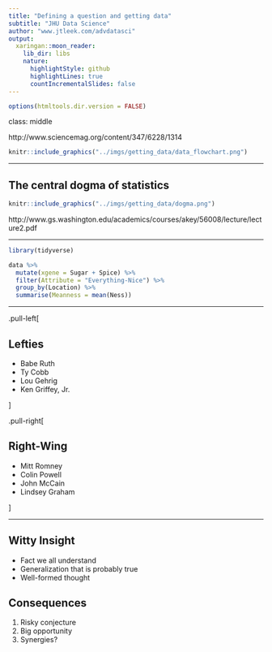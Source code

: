 ```yaml
---
title: "Defining a question and getting data"
subtitle: "JHU Data Science"
author: "www.jtleek.com/advdatasci"
output:
  xaringan::moon_reader:
    lib_dir: libs
    nature:
      highlightStyle: github
      highlightLines: true
      countIncrementalSlides: false
---
```


```r
options(htmltools.dir.version = FALSE)
```

class: middle

<!--
Here's a fullscreen image.
-->

http://www.sciencemag.org/content/347/6228/1314

```r
knitr::include_graphics("../imgs/getting_data/data_flowchart.png")
```


---

## The central dogma of statistics

```r
knitr::include_graphics("../imgs/getting_data/dogma.png")
```

http://www.gs.washington.edu/academics/courses/akey/56008/lecture/lecture2.pdf

---

```r
library(tidyverse)

data %>%
  mutate(xgene = Sugar + Spice) %>%
  filter(Attribute = "Everything-Nice") %>%
  group_by(Location) %>%
  summarise(Meanness = mean(Ness))
```

<!--
Whoa is this great code or what? I'm an elite hacker.
-->

---

.pull-left[

## Lefties

- Babe Ruth
- Ty Cobb
- Lou Gehrig
- Ken Griffey, Jr.

]

.pull-right[

## Right-Wing

- Mitt Romney
- Colin Powell
- John McCain
- Lindsey Graham

]

<!--
Baseball is a wonderful sport. We will study baseball data in depth in this
course.
-->

---

## Witty Insight

- Fact we all understand
- Generalization that is probably true
- Well-formed thought

## Consequences

1. Risky conjecture
2. Big opportunity
3. Synergies?

<!--
Here are a few ideas to ponder.
-->

